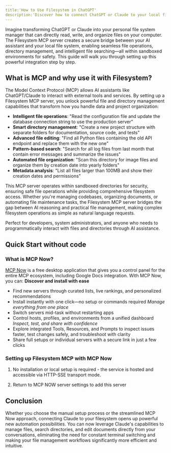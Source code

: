 ```yaml
---
title:'How to Use Filesystem in ChatGPT'
description:'Discover how to connect ChatGPT or Claude to your local file system using the Filesystem MCP server. This comprehensive guide shows you how to enable AI assistants to directly read, write, organize files, and manage directories through natural language commands. Learn about intelligent file operations, smart directory management, advanced file editing, and pattern-based search capabilities. Features secure sandboxed environments for safe file operations. Perfect for developers, system administrators, and anyone needing programmatic file management through AI assistance. Includes both manual setup and streamlined MCP Now approaches.'
---
```


Imagine transforming ChatGPT or Claude into your personal file system manager that can directly read, write, and organize files on your computer. The Filesystem MCP server creates a secure bridge between your AI assistant and your local file system, enabling seamless file operations, directory management, and intelligent file searching—all within sandboxed environments for safety. This guide will walk you through setting up this powerful integration step by step.

## What is MCP and why use it with Filesystem?

The Model Context Protocol (MCP) allows AI assistants like ChatGPT/Claude to interact with external tools and services. By setting up a Filesystem MCP server, you unlock powerful file and directory management capabilities that transform how you handle data and project organization:

- **Intelligent file operations**: "Read the configuration file and update the database connection string to use the production server"
- **Smart directory management**: "Create a new project structure with separate folders for documentation, source code, and tests"
- **Advanced file editing**: "Find all Python files containing the old API endpoint and replace them with the new one"
- **Pattern-based search**: "Search for all log files from last month that contain error messages and summarize the issues"
- **Automated file organization**: "Scan this directory for image files and organize them by creation date into yearly folders"
- **Metadata analysis**: "List all files larger than 100MB and show their creation dates and permissions"

This MCP server operates within sandboxed directories for security, ensuring safe file operations while providing comprehensive filesystem access. Whether you're managing codebases, organizing documents, or automating file maintenance tasks, the Filesystem MCP server bridges the gap between AI reasoning and practical file management, making complex filesystem operations as simple as natural language requests.

Perfect for developers, system administrators, and anyone who needs to programmatically interact with files and directories through AI assistance.

## Quick Start without code

### What is MCP Now?

[MCP Now](https://mcpnow.io) is a free desktop application that gives you a control panel for the entire MCP ecosystem, including Google Docs integration. With MCP Now, you can:
**Discover and install with ease**
- Find new servers through curated lists, live rankings, and personalized recommendations
- Install instantly with one click—no setup or commands required
*Manage everything from one place*
- Switch servers mid-task without restarting apps
- Control hosts, profiles, and environments from a unified dashboard
*Inspect, test, and share with confidence*
- Explore integrated Tools, Resources, and Prompts to inspect issues faster, test changes safely, and troubleshoot with clarity
- Share full setups or individual servers with a secure link in just a few clicks

### Setting up Filesystem MCP with MCP Now

1. No installation or local setup is required - the service is hosted and accessible via HTTP-SSE transport mode.

2. Return to MCP NOW server settings to add this server

## Conclusion

Whether you choose the manual setup process or the streamlined MCP Now approach, connecting Claude to your filesystem opens up powerful new automation possibilities. You can now leverage Claude's capabilities to manage files, search directories, and edit documents directly from your conversations, eliminating the need for constant terminal switching and making your file management workflows significantly more efficient and intuitive.